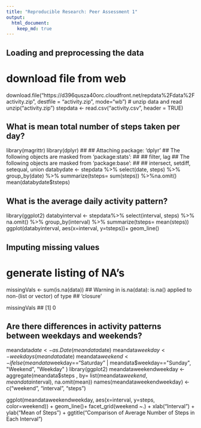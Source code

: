 ```yaml
---
title: "Reproducible Research: Peer Assessment 1"
output: 
  html_document:
    keep_md: true
---
```



## Loading and preprocessing the data

# download file from web
download.file("https://d396qusza40orc.cloudfront.net/repdata%2Fdata%2Factivity.zip", destfile = "activity.zip", mode="wb")
# unzip data and read 
unzip("activity.zip")
stepdata <- read.csv("activity.csv", header = TRUE)


## What is mean total number of steps taken per day?

library(magrittr)
library(dplyr)
## 
## Attaching package: 'dplyr'
## The following objects are masked from 'package:stats':
## 
##     filter, lag
## The following objects are masked from 'package:base':
## 
##     intersect, setdiff, setequal, union
databydate <- stepdata %>% select(date, steps) %>% group_by(date) %>% summarize(tsteps= sum(steps)) %>%na.omit()
mean(databydate$tsteps)

## What is the average daily activity pattern?

library(ggplot2)
databyinterval <- stepdata%>% select(interval, steps) %>% na.omit() %>% group_by(interval) %>% summarize(tsteps= mean(steps)) 
ggplot(databyinterval, aes(x=interval, y=tsteps))+ geom_line()

## Imputing missing values

# generate listing of NA's
missingVals <- sum(is.na(data))
## Warning in is.na(data): is.na() applied to non-(list or vector) of type
## 'closure'

missingVals
## [1] 0

## Are there differences in activity patterns between weekdays and weekends?

meandata$date <- as.Date(meandata$date)
meandata$weekday <- weekdays(meandata$date)
meandata$weekend <- ifelse(meandata$weekday=="Saturday" | meandata$weekday=="Sunday", "Weekend", "Weekday" )
library(ggplot2)
meandataweekendweekday <- aggregate(meandata$steps , by= list(meandata$weekend, meandata$interval), na.omit(mean))
names(meandataweekendweekday) <- c("weekend", "interval", "steps")

ggplot(meandataweekendweekday, aes(x=interval, y=steps, color=weekend)) + geom_line()+
facet_grid(weekend ~.) + xlab("Interval") + ylab("Mean of Steps") +
    ggtitle("Comparison of Average Number of Steps in Each Interval")
